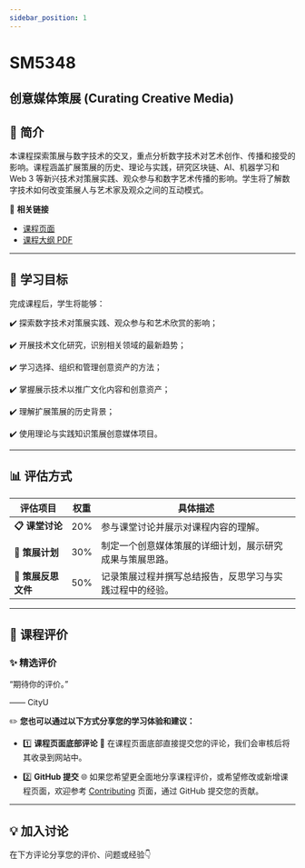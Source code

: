```yaml
---
sidebar_position: 1
---
```


# SM5348
## 创意媒体策展 (Curating Creative Media)

## **📘 简介**
本课程探索策展与数字技术的交叉，重点分析数字技术对艺术创作、传播和接受的影响。课程涵盖扩展策展的历史、理论与实践，研究区块链、AI、机器学习和 Web 3 等新兴技术对策展实践、观众参与和数字艺术传播的影响。学生将了解数字技术如何改变策展人与艺术家及观众之间的互动模式。

🔗 **相关链接**
- [课程页面](https://www.cityu.edu.hk/catalogue/pg/202526/course/SM5348.htm)
- [课程大纲 PDF](https://www.cityu.edu.hk/catalogue/pg/202526/course/SM5348.pdf)

---

## **🎯 学习目标**

完成课程后，学生将能够：

✔️ 探索数字技术对策展实践、观众参与和艺术欣赏的影响；

✔️ 开展技术文化研究，识别相关领域的最新趋势；

✔️ 学习选择、组织和管理创意资产的方法；

✔️ 掌握展示技术以推广文化内容和创意资产；

✔️ 理解扩展策展的历史背景；

✔️ 使用理论与实践知识策展创意媒体项目。

---

## **📊 评估方式**

| **评估项目**          | **权重** | **具体描述**                                                                                       |
|----------------------|---------|---------------------------------------------------------------------------------------------------|
| **📋 课堂讨论**       | 20%      | 参与课堂讨论并展示对课程内容的理解。                                                                   |
| **📂 策展计划**       | 30%      | 制定一个创意媒体策展的详细计划，展示研究成果与策展思路。                                                 |
| **📂 策展反思文件**   | 50%      | 记录策展过程并撰写总结报告，反思学习与实践过程中的经验。                                                  |

---

## **💬 课程评价**

### ✨ **精选评价**
<div className={commentStyles.commentBox}>
    <p className={commentStyles.commentText}>
        “期待你的评价。”
    </p>
    <p className={commentStyles.commentAuthor}>—— CityU</p>
</div>

✏️ **您也可以通过以下方式分享您的学习体验和建议：**

- 1️⃣ **课程页面底部评论**
💬 在课程页面底部直接提交您的评论，我们会审核后将其收录到网站中。

- 2️⃣ **GitHub 提交**
🌐 如果您希望更全面地分享课程评价，或希望修改或新增课程页面，欢迎参考 [Contributing](/contributing) 页面，通过 GitHub 提交您的贡献。

---

## **💡 加入讨论**

在下方评论分享您的评价、问题或经验👇
<Utterances />